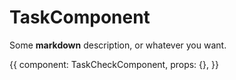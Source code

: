 

<Meta title='MDX/Checkbox' component={TaskCheckComponent} />

# TaskComponent

Some **markdown** description, or whatever you want.

<Story name='basic' height='400px'>{{
  component: TaskCheckComponent,
  props: {},
}}</Story>
